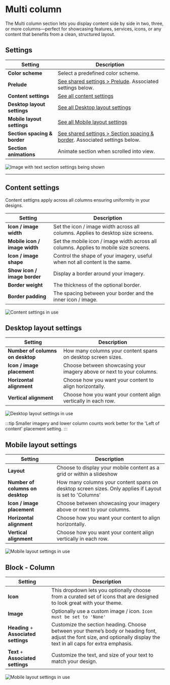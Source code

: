 # Multi column

The Multi column section lets you display content side by side in two, three, or more columns—perfect for showcasing features, services, icons, or any content that benefits from a clean, structured layout.


## Settings

| Setting               | Description                                                                 |
|------------------------|-----------------------------------------------------------------------------|
| **Color scheme**         | Select a predefined color scheme. |
| **Prelude**         | [See shared settings > Prelude](#prelude). Associated settings below.
| **Content settings**         | [See all content settings](#content-settings) |
| **Desktop layout settings**         | [See all Desktop layout settings](#desktop-layout-settings) |
| **Mobile layout settings**         | [See all Mobile layout settings](#mobile-layout-settings) |
| **Section spacing & border**     | [See shared settings > Section spacing & border](#spacing-and-border). Associated settings below.                    |
| **Section animations**     | Animate section when scrolled into view.                    |

![Image with text section settings being shown](./img/image-with-text-1-settings.gif)

---

## Content settings
Content settigns apply across all columns ensuring uniformity in your designs.

| Setting               | Description                                                                 |
|------------------------|-----------------------------------------------------------------------------|
| **Icon / image width**         | Set the icon / image width across all columns. Applies to desktop size screens. |
| **Mobile icon / image width**         | Set the mobile icon / image width across all columns. Applies to mobile size screens. |
| **Icon / image shape**         | Control the shape of your imagery, useful when not all content is the same. |
| **Show icon / image border**         | Display a border around your imagery. |
| **Border weight**         | The thickness of the optional border. |
| **Border padding**         | The spacing between your border and the inner icon / image. |

![Content settings in use](./img/multi-column-1-settings-content.gif)

## Desktop layout settings
| Setting               | Description                                                                 |
|------------------------|-----------------------------------------------------------------------------|
| **Number of columns on desktop**         | How many columns your content spans on desktop screen sizes. |
| **Icon / image placement**         | Choose between showcasing your imagery above or next to your columns. |
| **Horizontal alignment**         | Choose how you want your content to align horizontally. |
| **Vertical alignment**         | Choose how you want your content align vertically in each row. |

![Desktop layout settings in use](./img/multi-column-1-settings-desktop.gif)

:::tip
Smaller imagery and lower column counts work better for the 'Left of content' placement setting.
:::

## Mobile layout settings
| Setting               | Description                                                                 |
|------------------------|-----------------------------------------------------------------------------|
| **Layout**         | Choose to display your mobile content as a grid or within a slideshow |
| **Number of columns on desktop**         | How many columns your content spans on desktop screen sizes. Only applies if Layout is set to 'Columns' |
| **Icon / image placement**         | Choose between showcasing your imagery above or next to your columns. |
| **Horizontal alignment**         | Choose how you want your content to align horizontally. |
| **Vertical alignment**         | Choose how you want your content align vertically in each row. |

![Mobile layout settings in use](./img/multi-column-1-settings-mobile.gif)


<SharedSettings />


<Prelude />


<SpacingAndBorder />

## Block - Column

| Setting               | Description                                                                 |
|------------------------|-----------------------------------------------------------------------------|
| **Icon**         | This dropdown lets you optionally choose from a curated set of icons that are designed to look great with your theme. |
| **Image**         | Optionally use a custom image / icon. `Icon must be set to 'None'` |
| **Heading** + **Associated settings**         | Customize the section heading. Choose between your theme’s body or heading font, adjust the font size, and optionally display the text in all caps for extra emphasis.                       |
| **Text** + **Associated settings**         | Customize the text, and size of your text to match your design. |

![Mobile layout settings in use](./img/multi-column-2-block-settings.gif)